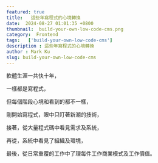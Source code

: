 ```yaml
---
featured: true
title:   這些年寫程式的心境轉換
date:  2024-08-27 01:01:35 +0800
thumbnail:  build-your-own-low-code-cms.png
category:  Frontend
tags:   ['build-your-own-low-code-cms']
description : 這些年寫程式的心境轉換
author : Mark Ku
slug: build-your-own-low-code-cms
---
```

軟體生涯一共快十年，  

一樣都是寫程式，  

但每個階段心境和看到的都不一樣，  
  
剛開始寫程式，眼中只盯著新潮的技術，    

接著，從大量程式碼中看見需求及系統，    

再從，系統中看見了組織及環境， 

最後，從日常重覆的工作中了理每件工作商業模式及工作價值。